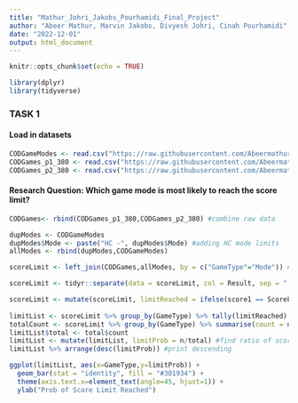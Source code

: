```yaml
---
title: "Mathur_Johri_Jakobs_Pourhamidi_Final_Project"
author: "Abeer Mathur, Marvin Jakobs, Divyesh Johri, Cinah Pourhamidi"
date: "2022-12-01"
output: html_document
---
```


```r
knitr::opts_chunk$set(echo = TRUE)
```


```r
library(dplyr)
library(tidyverse)
```
### TASK 1

#### Load in datasets
```r
CODGameModes <- read.csv("https://raw.githubusercontent.com/Abeermathur7/STAT380Final/main/CODGameModes.csv")
CODGames_p1_380 <- read.csv("https://raw.githubusercontent.com/Abeermathur7/STAT380Final/main/CODGames_p1_380.csv")
CODGames_p2_380 <- read.csv("https://raw.githubusercontent.com/Abeermathur7/STAT380Final/main/CODGames_p2_380.csv")
```

#### Research Question: Which game mode is most likely to reach the score limit? 
```r
CODGames<- rbind(CODGames_p1_380,CODGames_p2_380) #combine raw data

dupModes <- CODGameModes
dupModes$Mode <- paste("HC -", dupModes$Mode) #adding HC mode limits
allModes <- rbind(dupModes,CODGameModes)

scoreLimit <- left_join(CODGames,allModes, by = c("GameType"="Mode")) #add score limit column

scoreLimit <- tidyr::separate(data = scoreLimit, col = Result, sep = "-", into = c("score1","score2")) #put each team score into individual columns

scoreLimit <- mutate(scoreLimit, limitReached = ifelse(score1 == ScoreLimit | score2 == ScoreLimit,1,0)) #note if either team reached the limit
         
limitList <- scoreLimit %>% group_by(GameType) %>% tally(limitReached) #group by and count games that reached score limit for each mode
totalCount <- scoreLimit %>% group_by(GameType) %>% summarise(count = n()) #total games of each mode played
limitList$total <- total$count 
limitList <- mutate(limitList, limitProb = n/total) #find ratio of score limit reached to games played
limitList %>% arrange(desc(limitProb)) #print descending
```
```r
ggplot(limitList, aes(x=GameType,y=limitProb)) + 
  geom_bar(stat = "identity", fill = "#301934") + 
  theme(axis.text.x=element_text(angle=45, hjust=1)) +
  ylab("Prob of Score Limit Reached")
```

